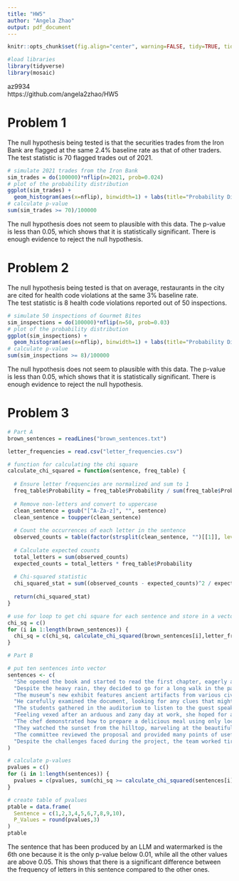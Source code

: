 ```yaml
---
title: "HW5"
author: "Angela Zhao"
output: pdf_document
---
```


```r
knitr::opts_chunk$set(fig.align="center", warning=FALSE, tidy=TRUE, tidy.opts=list(width.cutoff=60))
```

```r
#load libraries
library(tidyverse)
library(mosaic)
```

az9934  
https://github.com/angela2zhao/HW5


# **Problem 1**
The null hypothesis being tested is that the securities trades from the Iron Bank are flagged at the same 2.4% baseline rate as that of other traders.  
The test statistic is 70 flagged trades out of 2021.
```r
# simulate 2021 trades from the Iron Bank
sim_trades = do(100000)*nflip(n=2021, prob=0.024)
# plot of the probability distribution
ggplot(sim_trades) + 
  geom_histogram(aes(x=nflip), binwidth=1) + labs(title="Probability Distribution of Test Statistic")
# calculate p-value
sum(sim_trades >= 70)/100000
```
The null hypothesis does not seem to plausible with this data. The p-value is less than 0.05, which shows that it is statistically significant. There is enough evidence to reject the null hypothesis. 

\newpage
# **Problem 2**
The null hypothesis being tested is that on average, restaurants in the city are cited for health code violations at the same 3% baseline rate.  
The test statistic is 8 health code violations reported out of 50 inspections. 
```r
# simulate 50 inspections of Gourmet Bites
sim_inspections = do(100000)*nflip(n=50, prob=0.03)
# plot of the probability distribution
ggplot(sim_inspections) + 
  geom_histogram(aes(x=nflip), binwidth=1) + labs(title="Probability Distribution of Test Statistic")
# calculate p-value
sum(sim_inspections >= 8)/100000
```
The null hypothesis does not seem to plausible with this data. The p-value is less than 0.05, which shows that it  is statistically significant. There is enough evidence to reject the null hypothesis. 

\newpage
# **Problem 3**

``` r
# Part A
brown_sentences = readLines("brown_sentences.txt")

letter_frequencies = read.csv("letter_frequencies.csv")

# function for calculating the chi square 
calculate_chi_squared = function(sentence, freq_table) {
  
  # Ensure letter frequencies are normalized and sum to 1
  freq_table$Probability = freq_table$Probability / sum(freq_table$Probability)
  
  # Remove non-letters and convert to uppercase
  clean_sentence = gsub("[^A-Za-z]", "", sentence)
  clean_sentence = toupper(clean_sentence)
  
  # Count the occurrences of each letter in the sentence
  observed_counts = table(factor(strsplit(clean_sentence, "")[[1]], levels = freq_table$Letter))
  
  # Calculate expected counts
  total_letters = sum(observed_counts)
  expected_counts = total_letters * freq_table$Probability
  
  # Chi-squared statistic
  chi_squared_stat = sum((observed_counts - expected_counts)^2 / expected_counts)
  
  return(chi_squared_stat)
}

# use for loop to get chi square for each sentence and store in a vector to create distribution 
chi_sq = c()
for (i in 1:length(brown_sentences)) {
  chi_sq = c(chi_sq, calculate_chi_squared(brown_sentences[i],letter_frequencies))
}
```

```r
# Part B

# put ten sentences into vector
sentences <- c(
  "She opened the book and started to read the first chapter, eagerly anticipating what might come next.",
  "Despite the heavy rain, they decided to go for a long walk in the park, crossing the main avenue by the fountain in the center.",
  "The museum’s new exhibit features ancient artifacts from various civilizations around the world.",
  "He carefully examined the document, looking for any clues that might help solve the mystery.",
  "The students gathered in the auditorium to listen to the guest speaker’s inspiring lecture.",
  "Feeling vexed after an arduous and zany day at work, she hoped for a peaceful and quiet evening at home, cozying up after a quick dinner with some TV, or maybe a book on her upcoming visit to Auckland.",
  "The chef demonstrated how to prepare a delicious meal using only locally sourced ingredients, focusing mainly on some excellent dinner recipes from Spain.",
  "They watched the sunset from the hilltop, marveling at the beautiful array of colors in the sky.",
  "The committee reviewed the proposal and provided many points of useful feedback to improve the project’s effectiveness.",
  "Despite the challenges faced during the project, the team worked tirelessly to ensure its successful completion, resulting in a product that exceeded everyone’s expectations."
)

# calculate p-values
pvalues = c()
for (i in 1:length(sentences)) {
  pvalues = c(pvalues, sum(chi_sq >= calculate_chi_squared(sentences[i],letter_frequencies)) / length(chi_sq))
}

# create table of pvalues
ptable = data.frame(
  Sentence = c(1,2,3,4,5,6,7,8,9,10),
  P_Values = round(pvalues,3)
)
ptable
```
The sentence that has been produced by an LLM and watermarked is the 6th one because it is the only p-value below 0.01, while all the other values are above 0.05. This shows that there is a significant difference between the frequency of letters in this sentence compared to the other ones. 